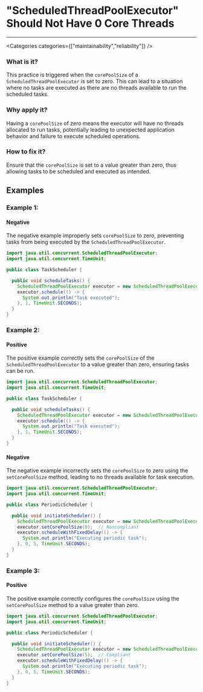 

# "ScheduledThreadPoolExecutor" Should Not Have 0 Core Threads

<Severity severity={SeverityLevels.HIGH} />

---

<Categories categories={["maintainability","reliability"]} />

### What is it?
This practice is triggered when the `corePoolSize` of a `ScheduledThreadPoolExecutor` is set to zero. This can lead to a situation where no tasks are executed as there are no threads available to run the scheduled tasks.

### Why apply it?

Having a `corePoolSize` of zero means the executor will have no threads allocated to run tasks, potentially leading to unexpected application behavior and failure to execute scheduled operations.

### How to fix it?

Ensure that the `corePoolSize` is set to a value greater than zero, thus allowing tasks to be scheduled and executed as intended.

## Examples

### Example 1:

<!-- #example -->

#### Negative

<!-- #example_negative_description -->
The negative example improperly sets `corePoolSize` to zero, preventing tasks from being executed by the `ScheduledThreadPoolExecutor`.

<!-- #example_negative_code -->
```java
import java.util.concurrent.ScheduledThreadPoolExecutor;
import java.util.concurrent.TimeUnit;

public class TaskScheduler {

  public void scheduleTasks() {
    ScheduledThreadPoolExecutor executor = new ScheduledThreadPoolExecutor(0);  // Noncompliant
    executor.schedule(() -> {
      System.out.println("Task executed");
    }, 1, TimeUnit.SECONDS);
  }
}
```

### Example 2:

<!-- #example -->

#### Positive

<!-- #example_positive_description -->
The positive example correctly sets the `corePoolSize` of the `ScheduledThreadPoolExecutor` to a value greater than zero, ensuring tasks can be run.

<!-- #example_positive_code -->
```java
import java.util.concurrent.ScheduledThreadPoolExecutor;
import java.util.concurrent.TimeUnit;

public class TaskScheduler {

  public void scheduleTasks() {
    ScheduledThreadPoolExecutor executor = new ScheduledThreadPoolExecutor(5);  // Compliant
    executor.schedule(() -> {
      System.out.println("Task executed");
    }, 1, TimeUnit.SECONDS);
  }
}
```

#### Negative

<!-- #example_negative_description -->
The negative example incorrectly sets the `corePoolSize` to zero using the `setCorePoolSize` method, leading to no threads available for task execution.

<!-- #example_negative_code -->
```java
import java.util.concurrent.ScheduledThreadPoolExecutor;
import java.util.concurrent.TimeUnit;

public class PeriodicScheduler {

  public void initiateScheduler() {
    ScheduledThreadPoolExecutor executor = new ScheduledThreadPoolExecutor(2);
    executor.setCorePoolSize(0);  // Noncompliant
    executor.scheduleWithFixedDelay(() -> {
      System.out.println("Executing periodic task");
    }, 0, 5, TimeUnit.SECONDS);
  }
}
```

### Example 3:

<!-- #example -->

#### Positive

<!-- #example_positive_description -->
The positive example correctly configures the `corePoolSize` using the `setCorePoolSize` method to a value greater than zero.

<!-- #example_positive_code -->
```java
import java.util.concurrent.ScheduledThreadPoolExecutor;
import java.util.concurrent.TimeUnit;

public class PeriodicScheduler {

  public void initiateScheduler() {
    ScheduledThreadPoolExecutor executor = new ScheduledThreadPoolExecutor(2);
    executor.setCorePoolSize(5);  // Compliant
    executor.scheduleWithFixedDelay(() -> {
      System.out.println("Executing periodic task");
    }, 0, 5, TimeUnit.SECONDS);
  }
}
```